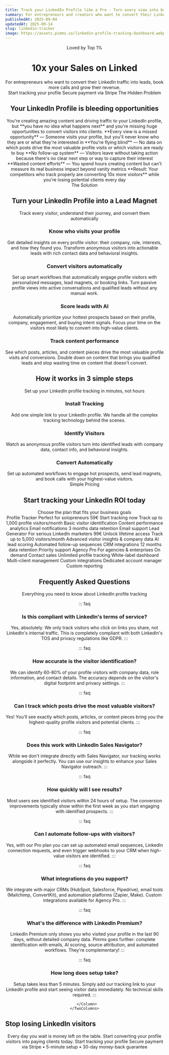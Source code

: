 ```yaml
---
title: Track your LinkedIn Profile like a Pro - Turn every view into business
summary: For entrepreneurs and creators who want to convert their LinkedIn profile visitors into qualified leads, book more calls and grow their revenue.
publishedAt: 2025-09-04
updatedAt: 2025-09-14
slug: linkedin-tracker
image: https://assets.pimms.io/linkedin-profile-tracking-dashboard.webp
---
```


<Header />

<Slide size="xs" noPadding noOverflow>
  <Avatars>Loved by Top 1%</Avatars>
  <Hero>
    <H1><Primary>10x</Primary> your Sales on <Primary>Linked</Primary><InlineLogo src="/static/symbols/deeplinks/linkedin.svg" alt="LinkedIn" className="h-10 md:h-14 lg:h-15 ml-1 md:ml-2 lg:ml-3 mb-2 md:mb-3 lg:mb-4 rotate-[-3deg]" /></H1>
    <Summary>For entrepreneurs who want to convert their LinkedIn traffic into leads, book more calls and grow their revenue.</Summary>
  </Hero>
  <AnimatedCentered noPadding>
    <CtaButton href="/api/pay?id=9B66oG2VvcYq3STaGmc7u07"><SwapRotate>Start tracking your profile</SwapRotate></CtaButton>
    <CtaBottomText><FaCreditCard /> Secure payment via Stripe</CtaBottomText>
    <HideOnMobile><HeroBenefits /></HideOnMobile>
  </AnimatedCentered>
    <BlurFade direction="top">
    <HeroRibbon />
  </BlurFade>
</Slide>

<Slide variant="secondary" id="problem">
  <Centered>
    <Label variant="problem">The Hidden Problem</Label>
    <H2>Your LinkedIn Profile is <Primary>bleeding opportunities</Primary></H2>
  </Centered>
  
  <Section variant="card">
    <Text size="lg">You're creating amazing content and driving traffic to your LinkedIn profile, but **you have no idea what happens next** and you're missing huge opportunities to convert visitors into clients.</Text>
    <List>
      <Item variant="problem">**Every view is a missed opportunity** — Someone visits your profile, but you'll never know who they are or what they're interested in</Item>
      <Item variant="problem">**You're flying blind** — No data on which posts drive the most valuable profile visits or which visitors are ready to buy</Item>
      <Item variant="problem">**No follow-up system** — Visitors leave without taking action because there's no clear next step or way to capture their interest</Item>
      <Item variant="problem">**Wasted content efforts** — You spend hours creating content but can't measure its real business impact beyond vanity metrics</Item>
      <Item variant="problem">**Result: Your competitors who track properly are converting 10x more visitors** while you're losing potential clients every day</Item>
    </List>
  </Section>
</Slide>

<Slide id="solution">
  <BlurFade direction="up" inView>
    <Centered>
      <Label variant="default">The Solution</Label>
      <H2>Turn your LinkedIn Profile into a <Primary icon="cash">Lead Magnet</Primary></H2>
      <Text size="lg">Track every visitor, understand their journey, and convert them automatically</Text>
    </Centered>
  </BlurFade>

  <Section margin="sm">
    <TwoColumns ratio="1-1" variant="card" background="subtle">
      <Column span={1} order="text">
        <BlurFade direction="left" delay={0.2} inView>
          <H3>Know <TextHighlight color="green">who visits</TextHighlight> your profile</H3>
          <Text>Get detailed insights on every profile visitor: their company, role, interests, and how they found you.</Text>
          <Text>Transform anonymous visitors into actionable leads with rich contact data and behavioral insights.</Text>
        </BlurFade>
      </Column>
      <Column span={1} order="visual">
        <BlurFade direction="right" inView>
          <ConversionFlipCard />
        </BlurFade>
      </Column>
    </TwoColumns>
  </Section>

  <Section margin="sm">
    <TwoColumns ratio="1-1" variant="card" background="subtle" noPadding>
      <Column span={1} order="text">
        <BlurFade direction="left" inView>
          <div className="pt-12 md:py-12">
            <H3>Convert visitors <TextHighlight color="blue">automatically</TextHighlight></H3>
            <Text>Set up smart workflows that automatically engage profile visitors with personalized messages, lead magnets, or booking links.</Text>
            <Text>Turn passive profile views into active conversations and qualified leads without any manual work.</Text>
          </div>
        </BlurFade>
      </Column>
      <Column span={1} order="visual" noPadding position="start">
        <BlurFade direction="right" delay={0.2} inView>
          <AvatarFunnel />
        </BlurFade>
      </Column>
    </TwoColumns>
  </Section>

  <Section margin="sm">
    <TwoColumns ratio="1-1" variant="card" background="subtle">
      <Column span={1} order="text">
        <BlurFade direction="left" inView>
          <H3>Score leads with <TextHighlight color="orange">AI</TextHighlight></H3>
          <Text>Automatically prioritize your hottest prospects based on their profile, company, engagement, and buying intent signals.</Text>
          <Text>Focus your time on the visitors most likely to convert into high-value clients.</Text>
        </BlurFade>
      </Column>
      <Column span={1} order="visual">
        <BlurFade direction="right" delay={0.2} inView>
          <LeadScoringAnimatedList />
        </BlurFade>
      </Column>
    </TwoColumns>
  </Section>

  <Section margin="sm">
    <TwoColumns ratio="1-1" variant="card" background="subtle">
      <Column span={1} order="text">
        <BlurFade direction="left" inView>
          <H3>Track <TextHighlight color="green">content performance</TextHighlight></H3>
          <Text>See which posts, articles, and content pieces drive the most valuable profile visits and conversions.</Text>
          <Text>Double down on content that brings you qualified leads and stop wasting time on content that doesn't convert.</Text>
        </BlurFade>
      </Column>
      <Column span={1} order="visual">
        <BlurFade direction="right" delay={0.2} inView>
          <ConversionFlipCard />
        </BlurFade>
      </Column>
    </TwoColumns>
  </Section>
</Slide>

<Slide id="how-it-works">
  <BlurFade direction="up" inView>
    <Centered>
      <H2>How it works in <Primary icon="minutes">3 simple steps</Primary></H2>
      <Text size="lg">Set up your LinkedIn profile tracking in minutes, not hours</Text>
    </Centered>
  </BlurFade>

  <Section variant="card" background="grid">
    <List layout="horizontal">
      <BlurFade direction="up" delay={0.1} inView>
        <FeatureCard variant="fancy">
          <IconBox icon="share" />
          <H3>Install Tracking</H3>
          <Text>Add one simple link to your LinkedIn profile. We handle all the complex tracking technology behind the scenes.</Text>
        </FeatureCard>
      </BlurFade>
      <BlurFade direction="up" delay={0.2} inView>
        <FeatureCard variant="fancy">
          <IconBox icon="target" />
          <H3>Identify Visitors</H3>
          <Text>Watch as anonymous profile visitors turn into identified leads with company data, contact info, and behavioral insights.</Text>
        </FeatureCard>
      </BlurFade>
      <BlurFade direction="up" delay={0.3} inView>
        <FeatureCard variant="fancy">
          <IconBox icon="cash" />
          <H3>Convert Automatically</H3>
          <Text>Set up automated workflows to engage hot prospects, send lead magnets, and book calls with your highest-value visitors.</Text>
        </FeatureCard>
      </BlurFade>
    </List>
  </Section>
</Slide>

<Slide id="social-proof">
  <StylizedTestimonials />
</Slide>

<Slide variant="secondary" id="pricing">
  <BlurFade direction="up" inView>
    <Centered>
      <Label variant="default">Simple Pricing</Label>
      <H2>Start tracking your <Primary icon="pricing">LinkedIn ROI</Primary> today</H2>
      <Text size="lg">Choose the plan that fits your business goals</Text>
    </Centered>
  </BlurFade>
  
  <Section>
    <TwoColumns ratio="1-1-1">
      <Column span={1}>
        <BlurFade direction="left" delay={0.1} inView>
          <PricingCard variant="starter">
            <PricingHeader>
              <PricingTitleGroup>
                <PricingTitle variant="starter">Profile Tracker</PricingTitle>
                <PricingSubtitle variant="starter">Perfect for solopreneurs</PricingSubtitle>
              </PricingTitleGroup>
              <PricingPrice variant="starter">59€</PricingPrice>
              <PricingCta href="/api/pay?id=5kAeWJ8Q2f0O1e8dQS" variant="starter"><SwapRotate>Start tracking now</SwapRotate></PricingCta>
            </PricingHeader>
            <PricingFeatures title="Essential Profile Tracking" variant="starter">
              <PricingFeature variant="starter">Track up to 1,000 profile visitors/month</PricingFeature>
              <PricingFeature variant="starter">Basic visitor identification</PricingFeature>
              <PricingFeature variant="starter">Content performance analytics</PricingFeature>
              <PricingFeature variant="starter">Email notifications</PricingFeature>
              <PricingFeature variant="starter">3 months data retention</PricingFeature>
              <PricingFeature variant="starter">Email support</PricingFeature>
            </PricingFeatures>
          </PricingCard>
        </BlurFade>
      </Column>
      <Column span={1}>
        <BlurFade direction="right" delay={0.2} inView>
          <PricingCard variant="pro">
            <PricingHeader>
              <PricingTitleGroup>
                <PricingTitle variant="pro">Lead Generator</PricingTitle>
                <PricingSubtitle variant="pro">For serious LinkedIn marketers</PricingSubtitle>
              </PricingTitleGroup>
              <PricingPrice variant="pro">99€</PricingPrice>
              <PricingCta href="/api/pay?id=9B66oG2VvcYq3STaGmc7u07" variant="pro"><SwapRotate>Unlock lifetime access</SwapRotate></PricingCta>
            </PricingHeader>
            <PricingFeatures title="Everything in Profile Tracker, Plus:" variant="pro">
              <PricingFeature variant="pro">Track up to 5,000 visitors/month</PricingFeature>
              <PricingFeature variant="pro">Advanced visitor insights & company data</PricingFeature>
              <PricingFeature variant="pro">AI lead scoring</PricingFeature>
              <PricingFeature variant="pro">Automated follow-up sequences</PricingFeature>
              <PricingFeature variant="pro">CRM integrations</PricingFeature>
              <PricingFeature variant="pro">12 months data retention</PricingFeature>
              <PricingFeature variant="pro">Priority support</PricingFeature>
            </PricingFeatures>
          </PricingCard>
        </BlurFade>
      </Column>
      <Column span={1}>
        <BlurFade direction="right" delay={0.3} inView>
          <PricingCard variant="business">
            <PricingHeader>
              <PricingTitleGroup className="lg:min-h-[144px] xl:min-h-[101px]">
                <PricingTitle variant="business">Agency Pro</PricingTitle>
                <PricingSubtitle variant="business">For agencies & enterprises</PricingSubtitle>
              </PricingTitleGroup>
              <PricingPrice variant="business">On demand</PricingPrice>
              <PricingCta variant="business"><SwapRotate>Contact sales</SwapRotate></PricingCta>
            </PricingHeader>
            <PricingFeatures title="Everything in Lead Generator, Plus:" variant="business">
              <PricingFeature variant="business">Unlimited profile tracking</PricingFeature>
              <PricingFeature variant="business">White-label dashboard</PricingFeature>
              <PricingFeature variant="business">Multi-client management</PricingFeature>
              <PricingFeature variant="business">Custom integrations</PricingFeature>
              <PricingFeature variant="business">Dedicated account manager</PricingFeature>
              <PricingFeature variant="business">Custom reporting</PricingFeature>
            </PricingFeatures>
          </PricingCard>
        </BlurFade>
      </Column>
    </TwoColumns>
  </Section>
</Slide>

<Slide>
  <BlurFade direction="up" inView>
    <Centered>
      <H2>Frequently Asked <Primary icon="questions">Questions</Primary></H2>
      <Text size="lg">Everything you need to know about LinkedIn profile tracking</Text>
    </Centered>
  </BlurFade>
  
  <Section>
    <TwoColumns ratio="1-2">
      <Column span={1}>
        <ContactSidebar />
      </Column>
      <Column span={2}>

::: faq
### Is this compliant with LinkedIn's terms of service?
Yes, absolutely. We only track visitors who click on links you share, not LinkedIn's internal traffic. This is completely compliant with both LinkedIn's TOS and privacy regulations like GDPR.
:::

::: faq
### How accurate is the visitor identification?
We can identify 60-80% of your profile visitors with company data, role information, and contact details. The accuracy depends on the visitor's digital footprint and privacy settings.
:::

::: faq
### Can I track which posts drive the most valuable visitors?
Yes! You'll see exactly which posts, articles, or content pieces bring you the highest-quality profile visitors and potential clients.
:::

::: faq
### Does this work with LinkedIn Sales Navigator?
While we don't integrate directly with Sales Navigator, our tracking works alongside it perfectly. You can use our insights to enhance your Sales Navigator outreach.
:::

::: faq
### How quickly will I see results?
Most users see identified visitors within 24 hours of setup. The conversion improvements typically show within the first week as you start engaging with identified prospects.
:::

::: faq
### Can I automate follow-ups with visitors?
Yes, with our Pro plan you can set up automated email sequences, LinkedIn connection requests, and even trigger webhooks to your CRM when high-value visitors are identified.
:::

::: faq
### What integrations do you support?
We integrate with major CRMs (HubSpot, Salesforce, Pipedrive), email tools (Mailchimp, ConvertKit), and automation platforms (Zapier, Make). Custom integrations available for Agency Pro.
:::

::: faq
### What's the difference with LinkedIn Premium?
LinkedIn Premium only shows you who visited your profile in the last 90 days, without detailed company data. Pimms goes further: complete identification with emails, AI scoring, source attribution, and automated workflows. They're complementary!
:::

::: faq
### How long does setup take?
Setup takes less than 5 minutes. Simply add our tracking link to your LinkedIn profile and start seeing visitor data immediately. No technical skills required.
:::

      </Column>
    </TwoColumns>
  </Section>
</Slide>

<Slide variant="primary" id="cta">
  <Section variant="branded">
    <TwoColumns ratio="1-1">
      <Column span={1} order="text">
        <BlurFade direction="left" inView>
          <H2 align="left" variant="white">Stop losing LinkedIn visitors</H2>
          <Text size="lg" variant="white">Every day you wait is money left on the table. Start converting your profile visitors into paying clients today.</Text>
          <CtaButton href="/api/pay?id=9B66oG2VvcYq3STaGmc7u07" variant="inverse"><SwapRotate>Start tracking your profile</SwapRotate></CtaButton>
          <CtaBottomText variant="white">Secure payment via Stripe • 5-minute setup • 30-day money-back guarantee</CtaBottomText>
        </BlurFade>
      </Column>
      <Column span={1} order="text">
        <BlurFade direction="right" delay={0.2} inView>
          <BouncingImages />
        </BlurFade>
      </Column>
    </TwoColumns>
  </Section>
</Slide>

<Footer />
